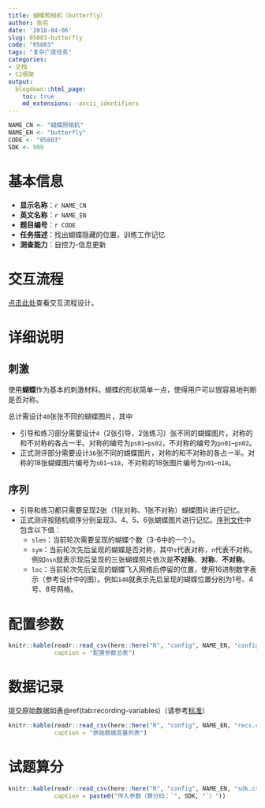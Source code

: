 ```yaml
---
title: 蝴蝶照相机（butterfly）
author: 张亮
date: '2018-04-06'
slug: 05803-butterfly
code: "05803"
tags: "复杂广度任务"
categories:
- 文档
- C2框架
output:
  blogdown::html_page:
    toc: true
    md_extensions: -ascii_identifiers
---
```


```r
NAME_CN <- "蝴蝶照相机"
NAME_EN <- "butterfly"
CODE <- "05803"
SDK <- 999
```

# 基本信息

* **显示名称**：`r NAME_CN`
* **英文名称**：`r NAME_EN`
* **题目编号**：`r CODE`
* **任务描述**：找出蝴蝶隐藏的位置，训练工作记忆
* **测查能力**：自控力-信息更新

# 交互流程

[点击此处](/axure-rp-design/butterfly/start.html){target="_blank"}查看交互流程设计。

# 详细说明

## 刺激

使用**蝴蝶**作为基本的刺激材料。蝴蝶的形状简单一点，使得用户可以很容易地判断是否对称。

总计需设计`40`张张不同的蝴蝶图片，其中

* 引导和练习部分需要设计`4`（2张引导，2张练习）张不同的蝴蝶图片，对称的和不对称的各占一半。对称的编号为`ps01`--`ps02`，不对称的编号为`pn01`--`pn02`。
* 正式测评部分需要设计`36`张不同的蝴蝶图片，对称的和不对称的各占一半。对称的18张蝴蝶图片编号为`s01`--`s18`，不对称的18张图片编号为`n01`--`n18`。

## 序列

* 引导和练习都只需要呈现2张（1张对称、1张不对称）蝴蝶图片进行记忆。
* 正式测评按随机顺序分别呈现3、4、5、6张蝴蝶图片进行记忆。[序列文件](/seq/05803_butterfly.json)中包含以下值：
    + `slen`：当前轮次需要呈现的蝴蝶个数（3-6中的一个）。
    + `sym`：当前轮次先后呈现的蝴蝶是否对称，其中`s`代表对称，`n`代表不对称。例如`nsn`就表示现后呈现的三张蝴蝶照片依次是**不对称**、**对称**、**不对称**。
    + `loc`：当前轮次先后呈现的蝴蝶飞入网格后停留的位置，使用16进制数字表示（参考设计中的图）。例如`148`就表示先后呈现的蝴蝶位置分别为1号、4号、8号网格。

# 配置参数

```r
knitr::kable(readr::read_csv(here::here("R", "config", NAME_EN, "configs.csv")),
             caption = "配置参数总表")
```

# 数据记录

提交原始数据如表\@ref(tab:recording-variables)（请参考[标准](`r blogdown::shortcode("relref", "standard")`)）

```r
knitr::kable(readr::read_csv(here::here("R", "config", NAME_EN, "recs.csv")),
             caption = "原始数据变量列表")
```

# 试题算分

```r
knitr::kable(readr::read_csv(here::here("R", "config", NAME_EN, "sdk.csv")),
             caption = paste0("传入参数（算分码：`", SDK, "`）"))
```
